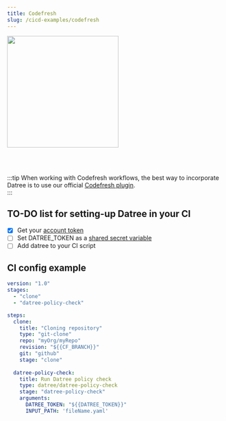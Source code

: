 ```yaml
---
title: Codefresh
slug: /cicd-examples/codefresh
---
```


<img src='/img/cicd/8.png' alt='' width='260px' />

<br/><br/>

:::tip
When working with Codefresh workflows, the best way to incorporate Datree is to use our official [Codefresh plugin](https://github.com/datreeio/codefresh-datree).  
:::

## TO-DO list for setting-up Datree in your CI

- [x] Get your [account token](/setup/account-token)
- [ ] Set DATREE_TOKEN as a [shared secret variable](https://codefresh.io/docs/docs/configure-ci-cd-pipeline/shared-configuration/)
- [ ] Add datree to your CI script

## CI config example

```yaml
version: "1.0"
stages:
  - "clone"
  - "datree-policy-check"

steps:
  clone:
    title: "Cloning repository"
    type: "git-clone"
    repo: "myOrg/myRepo"
    revision: "${{CF_BRANCH}}"
    git: "github"
    stage: "clone"
    
  datree-policy-check:
    title: Run Datree policy check
    type: datree/datree-policy-check
    stage: "datree-policy-check"
    arguments:
      DATREE_TOKEN: "${{DATREE_TOKEN}}"
      INPUT_PATH: 'fileName.yaml'
```
